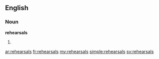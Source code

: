 ==English==

===Noun===
'''rehearsals'''

# {{plural of|[[rehearsal]]}}

[[ar:rehearsals]]
[[fr:rehearsals]]
[[my:rehearsals]]
[[simple:rehearsals]]
[[sv:rehearsals]]